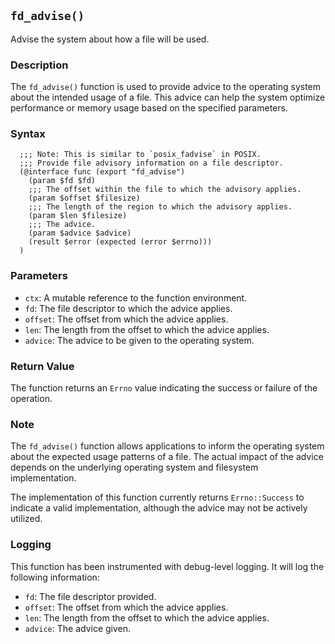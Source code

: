 ## `fd_advise()`

Advise the system about how a file will be used.

### Description

The `fd_advise()` function is used to provide advice to the operating system about the intended usage of a file. This advice can help the system optimize performance or memory usage based on the specified parameters.

### Syntax

```ebnf
  ;;; Note: This is similar to `posix_fadvise` in POSIX.
  ;;; Provide file advisory information on a file descriptor.
  (@interface func (export "fd_advise")
    (param $fd $fd)
    ;;; The offset within the file to which the advisory applies.
    (param $offset $filesize)
    ;;; The length of the region to which the advisory applies.
    (param $len $filesize)
    ;;; The advice.
    (param $advice $advice)
    (result $error (expected (error $errno)))
  )
```
### Parameters

- `ctx`: A mutable reference to the function environment.
- `fd`: The file descriptor to which the advice applies.
- `offset`: The offset from which the advice applies.
- `len`: The length from the offset to which the advice applies.
- `advice`: The advice to be given to the operating system.

### Return Value

The function returns an `Errno` value indicating the success or failure of the operation.

### Note

The `fd_advise()` function allows applications to inform the operating system about the expected usage patterns of a file. The actual impact of the advice depends on the underlying operating system and filesystem implementation.

The implementation of this function currently returns `Errno::Success` to indicate a valid implementation, although the advice may not be actively utilized.

### Logging

This function has been instrumented with debug-level logging. It will log the following information:

- `fd`: The file descriptor provided.
- `offset`: The offset from which the advice applies.
- `len`: The length from the offset to which the advice applies.
- `advice`: The advice given.
